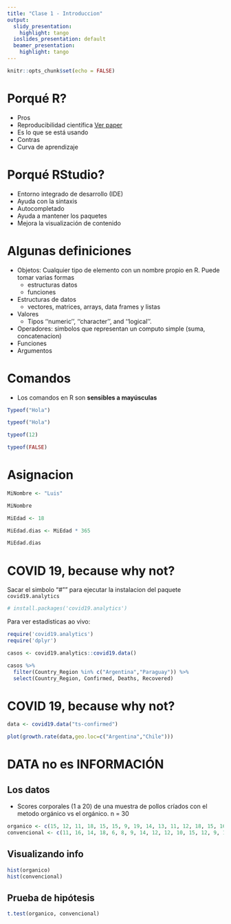 ---
title: "Clase 1 - Introduccion"
output:
  slidy_presentation:
    highlight: tango
  ioslides_presentation: default
  beamer_presentation:
    highlight: tango
---

```{r setup, include=FALSE}
knitr::opts_chunk$set(echo = FALSE)
```

# Porqué R?

 - Pros
  - Reproducibilidad científica [Ver paper](https://www.sciencedirect.com/science/article/pii/S0168159119301868)
  - Es lo que se está usando
 - Contras
  - Curva de aprendizaje


# Porqué RStudio?

 - Entorno integrado de desarrollo (IDE)
  - Ayuda con la sintaxis
  - Autocompletado
  - Ayuda a mantener los paquetes
  - Mejora la visualización de contenido

# Algunas definiciones


  - Objetos: Cualquier tipo de elemento con un nombre propio en R. Puede tomar varias formas
    - estructuras datos
    - funciones
  - Estructuras de datos
    - vectores, matrices, arrays, data frames y listas
  - Valores
    - Tipos ‘‘numeric’’, ‘‘character’’, and ‘‘logical’’.
  - Operadores: simbolos que representan un computo simple (suma, concatenacion)
  - Funciones
  - Argumentos
  
# Comandos

  - Los comandos en R son **sensibles a mayúsculas**

```{r echo=TRUE, error=TRUE}
Typeof("Hola")

typeof("Hola")

typeof(12)

typeof(FALSE)
```

# Asignacion

```{r  echo=TRUE}
MiNombre <- "Luis"

MiNombre

MiEdad <- 18

MiEdad.dias <- MiEdad * 365

MiEdad.dias

```



# COVID 19, because why not?

Sacar el simbolo "#"" para ejecutar la instalacion del paquete `covid19.analytics`

```{r}
# install.packages('covid19.analytics')
```

Para ver estadisticas ao vivo:
```{r echo=TRUE, message=FALSE, warning=FALSE}
require('covid19.analytics')
require('dplyr')

```

```{r echo=TRUE, cache=TRUE, message=FALSE}
casos <- covid19.analytics::covid19.data()

casos %>%
  filter(Country_Region %in% c("Argentina","Paraguay")) %>%
  select(Country_Region, Confirmed, Deaths, Recovered)
```

# COVID 19, because why not?

```{r error=TRUE}
data <- covid19.data("ts-confirmed")

plot(growth.rate(data,geo.loc=c("Argentina","Chile")))
```



# DATA no es INFORMACIÓN

## Los datos

 - Scores corporales (1 a 20) de una muestra de pollos críados con el metodo orgánico vs el orgánico. n = 30
 
```{r echo=TRUE}
organico <- c(15, 12, 11, 18, 15, 15, 9, 19, 14, 13, 11, 12, 18, 15, 16, 14, 16, 17, 15, 17, 13, 14, 13, 15, 17, 19, 17, 18, 16, 14)
convencional <- c(11, 16, 14, 18, 6, 8, 9, 14, 12, 12, 10, 15, 12, 9, 13, 16, 17, 12, 8, 7, 15, 5, 14, 13, 13, 12, 11, 13, 11, 7)

```

## Visualizando info

```{r, echo=TRUE }
hist(organico)
hist(convencional)

```

## Prueba de hipótesis

```{r, echo=TRUE}
t.test(organico, convencional)
```

